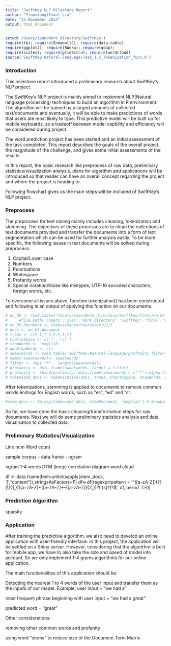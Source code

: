 ```yaml
---
title: "SwiftKey NLP Milestone Report"
author: "Tianxiang(Ivan) Liu"
date: "13 November 2014"
output: html_document
---
```


```r
setwd('/Users/ivan/Work_directory/SwiftKey')
require(tm); require(SnowballC); require(data.table)
require(ggplot2); require(RWeka); require(qdap);
require(scales); require(gridExtra); require(wordcloud)
source('SwiftKey-Natural-language/Task_1.5_Tokenization_func.R')
```


### Introduction
This milestone report introduced a preliminary research about SwiftKey's NLP project.

The SwiftKey's NLP project is mainly aimed to implement NLP(Natural language processing) techniques to build an algorithm in R environment. The algorithm will be trained by a larged amounts of collected text/documents and eventually, it will be able to make predictions of words that users are most likely to type. This predictive model will be built up for mobile keyboards, so a tradeoff between model capbility and efficiency will be considered during project.

The word prediction project has been started and an initial assessment of the task completed. This report describes the goals of the overall project, the magnitude of the challenge, and gives some initial assessments of the results.

In this report, the basic research like preprocess of raw data, preliminary statistics/visualization analysis, plans for algorithm and applications will be introduced so that reader can have an overall concept regarding the project and where the project is heading to.

Following flowchart gives us the main steps will be included of SwiftKey's NLP project. 


### Preprocess
The preprocess for text mining mainly includes cleaning, tokenization and stemming. The objectives of these processes are to clean the collections of text documents provided and transfer the documents into a form of text segmentation which can be used for further analysis easily. To be more specific, the following issues in text documents will be solved during preprocess:

1. Capital/Lower case
2. Numbers
3. Punctuations
4. Whitespace
5. Profanity words
6. Special notation/Noise like mistypes, UTF-16 encoded characters, foreign words, etc.

To overcome all issues above, function tokenization() has been constructed and following is an output of applying this function on our documents.
 
```r
# en_US <- read.table("/Users/ivan/Work_directory/SwiftKey/final/en_US_s/en_US_blogs_sample.txt")
#     #file.path('/Users','ivan','Work_directory','SwiftKey','final','en_US_s/')
# en_US.document <- Corpus(VectorSource(en_US))
# docs <- en_US.document
# trans <- c(F,T,T,T,F,F,T,T)
# ChartoSpace <- c('/','\\|')
# stopWords <- 'english'
# ownStopWords <- c()
# swearwords <- read.table('SwiftKey-Natural-language/profanity filter/en', sep='\n')
# names(swearwords)<-'swearwords'
# filter <- rep('***', length(swearwords))
# profanity <- data.frame(swearwords, target = filter)
# profanity <- rbind(profanity, data.frame(swearwords = c("[^[:alpha:][:space:]']","â ","ã","ð"), target = c(" ","'","'","'")))
# tokenized_docs <- tokenization(docs, trans, ChartoSpace, stopWords, ownStopWords, profanity)
```

After tokenizations, stemming is applied to documents to remove common words endings for English words, such as "es", "ed" and "s". 

```r
#stem_docs <- tm_map(tokenized_docs, stemDocument, 'english') # SnowballStemmer
```

So far, we have done the basic cleaning/transformation steps for raw documents. Next we will do some preliminary statistics analysis and data visualisation to collected data.

### Preliminary Statistics/Visualization
Line num
Word count

sample
corpus - data.frame - ngram

ngram 1-4
words DTM (keep)
correlation diagram
word cloud

df <- data.frame(text=unlist(sapply(stem_docs, '[',"content")),stringsAsFactors=F)
df<-df[regexpr(pattern = '^([a-zA-Z])(?!(\\1{1,}))[a-zA-Z]*([a-zA-Z]+-([a-zA-Z]){2,})?(\'(s)?)?$', df, perl=T )>0]

### Prediction Algorithm
sparsity

### Application
After training the predictive algorithm, we also need to develop an online application with user-friendly interface. In this project, the application will be settled on a Shiny server. However, considering that the algorithm is built for mobile app, we have to also take the size and speed of model into account. So we only implement 1-4 grams algorithms for our online application.

The main functionalities of this application should be:

Detecting the nearest 1 to 4 words of the user input and transfer them as the inputs of our model. 
Example: user input = “we had a”

most frequent phrase beginning with user input = “we had a great”

predicted word = “great”

Other considerations:

removing other common words and profanity

using word “stems” to reduce size of the Document Term Matrix